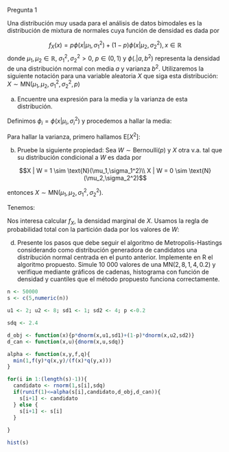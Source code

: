 Pregunta 1

Una distribución muy usada para el análisis de datos bimodales es la distribución de mixtura de normales cuya función de densidad es dada por

$$f_X(x) = p\phi(x|\mu_1,\sigma_1^2)+(1-p)\phi(x|\mu_2,\sigma_2^2), x \in \mathbb{R}$$
donde $\mu_1,\mu_2 \in \mathbb{R}$, $\sigma_1^2,\sigma_2^2 > 0$, $p \in (0,1)$ y $\phi(.|a,b^2)$ representa la densidad de una distribución normal con media $a$ y varianza $b^2$. Utilizaremos la siguiente notación para una variable aleatoria $X$ que siga esta distribución: $X \sim \text{MN}(\mu_1,\mu_2,\sigma_1^2,\sigma_2^2,p)$

a) Encuentre una expresión para la media y la varianza de esta distribución.

Definimos $\phi_i = \phi(x|\mu_i,\sigma_i^2)$ y procedemos a hallar la media:

\begin{align}
\text{E}\left[X\right] &= \int_{-\infty}^\infty x(p\phi_1 + (1-p)\phi_2)dx\\
&= \int_{-\infty}^\infty (xp\phi_1 + x(1-p)\phi_2)dx\\
&= p\int_{-\infty}^\infty x\phi_1dx + (1-p)\int_{-\infty}^\infty x\phi_2dx\\
&= p\mu_1 + (1-p)\mu_2 && (1)\\
\end{align}

Para hallar la varianza, primero hallamos $\text{E}\left[X^2\right]$:

\begin{align}
\text{E}\left[X^2\right] &= \int_{-\infty}^\infty x^2(p\phi_1 + (1-p)\phi_2)dx\\
&= \int_{-\infty}^\infty (x^2p\phi_1 + x^2(1-p)\phi_2)dx\\
&= p\int_{-\infty}^\infty t^2\phi_1dt + (1-p)\int_{-\infty}^\infty t^2\phi_2dt\\
&= p\left(\text{E}\left[T_1^2\right] - \text{E}\left[T_1\right]^2 + \text{E}\left[T_1\right]^2\right)  + (1-p)\left(\text{E}\left[T_2^2\right] - \text{E}\left[T_2\right]^2 + \text{E}\left[T_2\right]^2\right) && \text{Definimos $T_i \sim N(\mu_i,\sigma_i^2)$}\\
&= p\left(\sigma_1^2 + \mu_1^2\right) + (1-p)\left(\sigma_2^2 + \mu_2^2\right) && (2)\\
\\
\text{Var}\left[X\right] &= \text{E}\left[X^2\right] - \text{E}\left[X\right]^2\\
&= p\left(\sigma_1^2 + \mu_1^2\right) + (1-p)\left(\sigma_2^2 + \mu_2^2\right) - \left(p\mu_1 + (1-p)\mu_2\right)^2 && \text{Usando $(1)$ y $(2)$}\\
\end{align}

b) Pruebe la siguiente propiedad:
Sea $W \sim \text{Bernoulli}(p)$ y $X$ otra v.a. tal que su distribución condicional a $W$ es dada por

$$X | W = 1 \sim \text{N}(\mu_1,\sigma_1^2)\\
X | W = 0 \sim \text{N}(\mu_2,\sigma_2^2)$$

entonces $X \sim \text{MN}(\mu_1,\mu_2,\sigma_1^2,\sigma_2^2)$.

Tenemos:

\begin{align}
f_W(w) &= \begin{cases}
p,  & \text{si $w = 1$} \\
1-p, & \text{si $w = 0$}
\end{cases} &(1)\\
f_X(x|w) & = \begin{cases}
\phi_1,  & \text{si $w = 1$} \\
\phi_2, & \text{si $w = 0$}
\end{cases} &(2)\\
\end{align}

Nos interesa calcular $f_X$, la densidad marginal de $X$. Usamos la regla de probabilidad total con la partición dada por los valores de $W$:

\begin{align}
f_X(x) &= f_{XW}(x,1) + f_{XW}(x,0)\\
&= f_W(1)f_{X}(x|1) + f_W(0)f_{X}(x|0) &\text{Regla del producto}\\
&= p\phi_1 + (1-p)\phi_2 &\text{Por definiciones $(1)$ y $(2)$}\\
&= p\phi(x|\mu_1,\sigma_1^2)+(1-p)\phi(x|\mu_2,\sigma_2^2)\\
&\mathbb{LISTO}\text{   }\mathbb{CAUSITA}
\end{align}

d) Presente los pasos que debe seguir el algoritmo de Metropolis-Hastings considerando como distribución generadora de candidatos una distribución normal centrada en el punto anterior. Implemente en R el algoritmo propuesto. Simule 10 000 valores de una $\text{MN}(2, 8, 1, 4, 0.2)$ y verifique mediante gráficos de cadenas, histograma con función de densidad y cuantiles que el método propuesto funciona correctamente.

```r
n <- 50000
s <- c(5,numeric(n))

u1 <- 2; u2 <- 8; sd1 <- 1; sd2 <- 4; p <-0.2

sdq <- 2.4

d_obj <- function(x){p*dnorm(x,u1,sd1)+(1-p)*dnorm(x,u2,sd2)}
d_can <- function(x,u){dnorm(x,u,sdq)}

alpha <- function(x,y,f,q){
  min(1,f(y)*q(x,y)/(f(x)*q(y,x)))
}

for(i in 1:(length(s)-1)){
  candidato <- rnorm(1,s[i],sdq)
  if(runif(1)<=alpha(s[i],candidato,d_obj,d_can)){
    s[i+1] <- candidato
  } else {
    s[i+1] <- s[i]
  }
  
}

hist(s)
```
